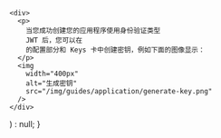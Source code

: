 
    <div>
      <p>
        当您成功创建您的应用程序使用身份验证类型
        JWT 后，您可以在
        的配置部分和 Keys 卡中创建密钥，例如下面的图像显示：
      </p>
      <img
        width="400px"
        alt="生成密钥"
        src="/img/guides/application/generate-key.png"
      />
    </div>
  ) : null; }
